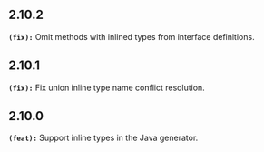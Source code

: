 ## 2.10.2
**`(fix):`** Omit methods with inlined types from interface definitions.


## 2.10.1
**`(fix):`** Fix union inline type name conflict resolution.


## 2.10.0
**`(feat):`** Support inline types in the Java generator.


